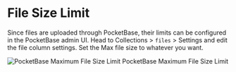
# File Size Limit

Since files are uploaded through PocketBase, their limits can be configured in the PocketBase admin UI. Head to Collections > `files` > Settings <TbSettings /> and edit the file column settings. Set the Max file size to whatever you want.

<div style={{ textAlign: "center" }}>
  <img
    src="/share-me/file-size-limit.png"
    alt="PocketBase Maximum File Size Limit"
    style={{ maxWidth: "min(100%, 600px)", margin: "0 auto 0.5rem auto", display: "block" }}
  />
  <span>PocketBase Maximum File Size Limit</span>
</div>

